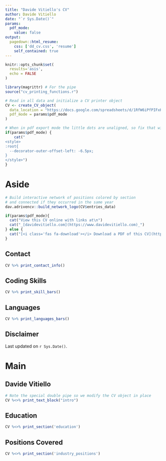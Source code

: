 ```yaml
---
title: "Davide Vitiello's CV"
author: Davide Vitiello
date: "`r Sys.Date()`"
params:
  pdf_mode:
    value: false
output:
  pagedown::html_resume:
    css: ['dd_cv.css', 'resume']
    self_contained: true
---
```


```r
knitr::opts_chunk$set(
  results='asis', 
  echo = FALSE
)

library(magrittr) # For the pipe
source("cv_printing_functions.r")

# Read in all data and initialize a CV printer object
CV <- create_CV_object(
  data_location = "https://docs.google.com/spreadsheets/d/1RfW6iPfPIFxHtlugddm7WzZYB7pxrMBej-SJEAtE-Eo",  
  pdf_mode = params$pdf_mode
)

```


```r
# When in pdf export mode the little dots are unaligned, so fix that with some conditional CSS.
if(params$pdf_mode) {
    cat("
<style>
:root{
  --decorator-outer-offset-left: -6.5px;
}
</style>")
}
```


Aside
================================================================================

```r
# Build interactive network of positions colored by section
# and connected if they occurred in the same year
dav.adrivencv::build_network_logo(CV$entries_data)
```


```r
if(params$pdf_mode){
  cat("View this CV online with links at\n")
  cat("_[davidevitiello.com](https://www.davidevitiello.com)_")
} else {
  cat("[<i class='fas fa-download'></i> Download a PDF of this CV](https://github.com/Davz33/mypage/raw/main/cv.pdf)")
}
```

Contact {#contact}
--------------------------------------------------------------------------------

```r
CV %>% print_contact_info()
```



Coding Skills {#skills}
--------------------------------------------------------------------------------

```r
CV %>% print_skill_bars()
```

Languages {#languages}
--------------------------------------------------------------------------------

```r
CV %>% print_languages_bars()
```



Disclaimer {#disclaimer}
--------------------------------------------------------------------------------

Last updated on `r Sys.Date()`.



Main
================================================================================

Davide Vitiello {#title}
--------------------------------------------------------------------------------

```r
# Note the special double pipe so we modify the CV object in place
CV %<>% print_text_block("intro") 
```



Education {data-icon=graduation-cap data-concise=true}
--------------------------------------------------------------------------------

```r
CV %<>% print_section('education')
```



Positions Covered {data-icon=suitcase}
--------------------------------------------------------------------------------

```r
CV %<>% print_section('industry_positions')
```





